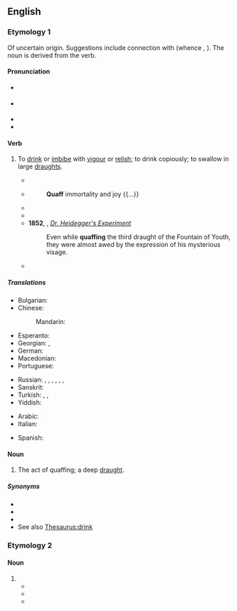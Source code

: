 ==English==
{{was wotd|2006|April|11}}

===Etymology 1===
Of uncertain origin. Suggestions include connection with {{cog|sga|cuäch|t=cup, goblet, bowl; cauldron, large vessel; bowl, cup}} (whence {{cog|sco|quaich}}, {{m|sco|queff}}). The noun is derived from the verb.

====Pronunciation====
* {{a|UK}} {{IPA|en|/kwɒf/}}
* {{a|US}} {{IPA|en|/kwɑf/|/kwɔf/}}
* {{audio|en|en-us-quaff.ogg|Audio (US cot-caught merged)}}
* {{rhymes|en|ɒf|s=1}}

====Verb====
{{en-verb}}

# To [[drink]] or [[imbibe]] with [[vigour]] or [[relish]]; to drink copiously; to swallow in large [[draught]]s. {{defdate|from mid-16th c.}}
#: {{ux|en|I can't believe you '''quaffed''' four pints of beer and could still drive!}}
#* {{RQ:Shakespeare Taming of the Shrew|i|2|text=Please ye we may contrive this afternoon, / And '''quaff''' carouses to our mistress' health}}
#* {{RQ:Milton Paradise Lost|V|text=They eat, they drink, and in communion sweet}}
#*: '''Quaff''' immortality and joy {{...}}
#* {{quote-book|en|year=1823|author=Mary Shelley|title=Valperga|passage=Sometimes the memory of her peaceful life at Florence obtruded itself upon her, and more than that, her charitable occupations when she attended the sick in that city, and whence, as from a rough-hewn chalice containing nectarian drink, she had '''quaffed''' happiness.}}
#* {{RQ:Poe Raven|passage='''Quaff''', oh '''quaff''' this kind nepenthe and forget this lost Lenore!}}
#* '''1852''', {{w|Nathaniel Hawthorne}}, ''[[s:Dr. Heidegger's Experiment|Dr. Heidegger's Experiment]]''
#*: Even while '''quaffing''' the third draught of the Fountain of Youth, they were almost awed by the expression of his mysterious visage.
#* {{quote-journal
|en
|author=Gabriel Sherman
|title=“I Have Power”: Is Steve Bannon Running for President?
|work=Vanity Fair
|date=December 21 2017
|url=https://www.vanityfair.com/news/2017/12/bannon-for-president-trump-kushner-ivanka
|passage=Bannon was padding around the room in a black blazer over two collared shirts, '''quaffing''' a can of Pocari Sweat, a popular Japanese energy drink.}}

=====Translations=====
{{trans-top|to drink or imbibe}}
* Bulgarian: {{t|bg|пия на големи глътки}}
* Chinese:
*: Mandarin: {{t+|cmn|豪饮}}
* Esperanto: {{t|eo|trinkegi}}
* Georgian: {{t|ka|სმა}}, {{t|ka|დიდი ყლუპებით სმა}}
* German: {{t|de|runterkippen}}
* Macedonian: {{t|mk|го́лта}}
* Portuguese: {{t|pt|tragar}}
{{trans-mid}}
* Russian: {{t+|ru|загла́тывать|impf}}, {{t+|ru|глота́ть|impf}}, {{t|ru|[[пить]] [[залп|за́лпом]]|impf}}, {{t+|ru|глотну́ть|pf}}, {{t|ru|пивну́ть|pf}}, {{t+|ru|хлебну́ть|pf}}, {{t|ru|[[осуши́ть]] [[залп|за́лпом]]|pf}}
* Sanskrit: {{t+|sa|पिबति}}
* Turkish: {{t+|tr|içmek}}, {{t+|tr|kanmak}}, {{t|tr|kana kana içmek}}
* Yiddish: {{t|yi|זויפֿן}}
{{trans-bottom}}

{{checktrans-top}}
* Arabic: {{t-check|ar|يتجرع}}
* Italian: {{t+check|it|sbevazzare}}
{{trans-mid}}
* Spanish: {{t+check|es|libar}}
{{trans-bottom}}

====Noun====
{{en-noun}}

# The act of quaffing; a deep [[draught]]. {{defdate|from late 16th c.}}

=====Synonyms=====
* {{l|en|chug}}
* {{l|en|gulp}}
* {{l|en|swig}}
* See also [[Thesaurus:drink]]

===Etymology 2===

====Noun====
{{head|en|misspelling}}

# {{misspelling of|en|coif}}
#* {{quote-book|en
|author={{w|Theodore Sturgeon}}
|month=July
|year=1953
|chapter={{w|The World Well Lost}}
|title={{w|Universe Science Fiction}}
|issue=1
|page=16
|passage=There were loverbird songs and loverbird trinkets, loverbird hats and pins, bangles and baubles, coins and '''quaffs''' and tidbits.
|newversion=reprinted as
|location2=New York
|chapter2=The World Well Lost
|title2=Strange Bedfellows: Sex and Science Fiction
|editor2={{w|Thomas N. Scortia}}
|year2=1972
|publisher2={{w|Random House, Inc}}
|isbn2=0394481550
|oclc2=00354310
|page2=56
}}
#* {{quote-web
|en
|date=2013-06-19
|author=Sarah Romanowski
|title=status update
|site={{w|Twitter}}
|url=https://twitter.com/sara_romanowski/status/347362176094310400
|passage=I'm actually gonna miss @sreizis and seeing him and his perfectly groomed '''quaff''' everyday in every class.
}}
#* {{quote-journal|en|date=2014-01-19|author=Ryan Arciero|title=Miley Cyrus new hair: Bowl cut a fresh style for singer, mixed reactions so far|newspaper=Examiner.com|url=http://www.examiner.com/article/miley-cyrus-new-hair-bowl-cut-a-fresh-style-for-singer-mixed-reactions-so-far|passage=The Miley Cyrus new hair photos reveal the former Hannah Montana star sporting a bowl cut of sorts that isn’t receiving all good news at this point. Cyrus revealed her new '''quaff''' this Tuesday with friends while relaxing outside a local Los Angeles recording studio.}}